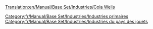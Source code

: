 [[Translation:en/Manual/Base Set/Industries/Cola Wells]]

{{fr/Manual/Base Set/Industries/Industries|image=en/Manual/Base Set/ColaWells.png
|nom=Source de coca-cola
|climats=[[fr/Manual/Climat#pays-des-jouets|Pays des jouets]]
|accepte=Rien
|produit=[[fr/Coca-cola|Coca-cola]]
|notes=Absent des autres [[fr/Manual/Climat|climats]].
}}

[[Category:fr/Manual/Base Set/Industries/Industries primaires]]
[[Category:fr/Manual/Base Set/Industries/Industries du pays des jouets]]
